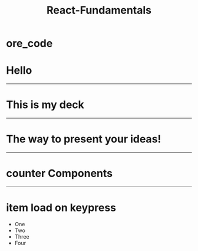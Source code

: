 

<Header>

#   React-Fundamentals

</Header>

<Footer>

# ore_code

</Footer>

# Hello
 
---
 
# This is my deck
 
---
 
# The way to present your ideas!

---
# counter Components

<Counter />

---

#   item load on keypress
<Steps>

- One
- Two
- Three
- Four

</Steps>